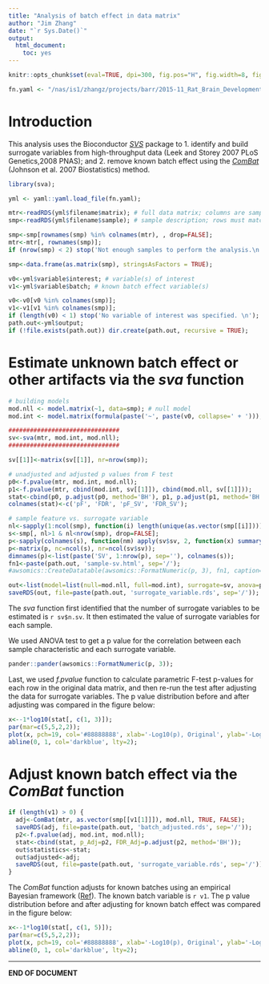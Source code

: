 ```yaml
---
title: "Analysis of batch effect in data matrix"
author: "Jim Zhang"
date: "`r Sys.Date()`"
output:
  html_document:
    toc: yes
---
```


```r
knitr::opts_chunk$set(eval=TRUE, dpi=300, fig.pos="H", fig.width=8, fig.height=6, echo=FALSE, warning=FALSE, message=FALSE);

fn.yaml <- "/nas/is1/zhangz/projects/barr/2015-11_Rat_Brain_Development/result/batch_effect/Juvenile_SC_injury/24/batch_effect.yml";

```

# Introduction

This analysis uses the Bioconductor [_SVS_](bioconductor sva) package to 1. identify and build surrogate variables from high-throughput data (Leek and Storey 2007 PLoS Genetics,2008 PNAS); and 2. remove known batch effect using the [_ComBat_](http://www.ncbi.nlm.nih.gov/pubmed/16632515) (Johnson et al. 2007 Biostatistics) method. 

```r
library(sva);

yml <- yaml::yaml.load_file(fn.yaml);

mtr<-readRDS(yml$filename$matrix); # full data matrix; columns are samples/rows are variables
smp<-readRDS(yml$filename$sample); # sample description; rows must match columns of data matrix

smp<-smp[rownames(smp) %in% colnames(mtr), , drop=FALSE];
mtr<-mtr[, rownames(smp)];
if (nrow(smp) < 2) stop('Not enough samples to perform the analysis.\n'); 

smp<-data.frame(as.matrix(smp), stringsAsFactors = TRUE);

v0<-yml$variable$interest; # variable(s) of interest
v1<-yml$variable$batch; # known batch effect variable(s)

v0<-v0[v0 %in% colnames(smp)];
v1<-v1[v1 %in% colnames(smp)];
if (length(v0) < 1) stop('No variable of interest was specified. \n'); 
path.out<-yml$output;
if (!file.exists(path.out)) dir.create(path.out, recursive = TRUE);
```

# Estimate unknown batch effect or other artifacts via the _sva_ function

```r
# building models
mod.nll <- model.matrix(~1, data=smp); # null model
mod.int <- model.matrix(formula(paste('~', paste(v0, collapse=' + '))), data=smp); # model of variable of interest

###############################
sv<-sva(mtr, mod.int, mod.nll);
###############################

sv[[1]]<-matrix(sv[[1]], nr=nrow(smp)); 

# unadjusted and adjusted p values from F test
p0<-f.pvalue(mtr, mod.int, mod.nll);
p1<-f.pvalue(mtr, cbind(mod.int, sv[[1]]), cbind(mod.nll, sv[[1]])); 
stat<-cbind(p0, p.adjust(p0, method='BH'), p1, p.adjust(p1, method='BH'));
colnames(stat)<-c('pF', 'FDR', 'pF_SV', 'FDR_SV'); 

# sample feature vs. surrogate variable
nl<-sapply(1:ncol(smp), function(i) length(unique(as.vector(smp[[i]])))); 
s<-smp[, nl>1 & nl<nrow(smp), drop=FALSE]; 
p<-sapply(colnames(s), function(nm) apply(sv$sv, 2, function(x) summary(aov(x~as.factor(smp[[nm]])))[[1]][1, 5]));
p<-matrix(p, nc=ncol(s), nr=ncol(sv$sv)); 
dimnames(p)<-list(paste('SV', 1:nrow(p), sep=''), colnames(s)); 
fn1<-paste(path.out, 'sample-sv.html', sep='/');
#awsomics::CreateDatatable(awsomics::FormatNumeric(p, 3), fn1, caption='Sample feature vs. surrogate variable'); 

out<-list(model=list(null=mod.nll, full=mod.int), surrogate=sv, anova=p, statistics=stat);
saveRDS(out, file=paste(path.out, 'surrogate_variable.rds', sep='/')); 
```

The _sva_ function first identified that the number of surrogate variables to be estimated is `r sv$n.sv`. It then estimated the value of surrogate variables for each sample. 

We used ANOVA test to get a p value for the correlation between each sample characteristic and each surrogate variable. 

```r
pander::pander(awsomics::FormatNumeric(p, 3));
``` 

Last, we used _f.pvalue_ function to calculate parametric F-test p-values for each row in the original data matrix, and then re-run the test after adjusting the data for surrogate variables. The p value distribution before and after adjusting was compared in the figure below: 

```r
x<--1*log10(stat[, c(1, 3)]); 
par(mar=c(5,5,2,2));
plot(x, pch=19, col='#88888888', xlab='-Log10(p), Original', ylab='-Log10(p), Adjusted', cex.lab=2); 
abline(0, 1, col='darkblue', lty=2);
```

# Adjust known batch effect via the _ComBat_ function

```r
if (length(v1) > 0) {
  adj<-ComBat(mtr, as.vector(smp[[v1[1]]]), mod.nll, TRUE, FALSE);
  saveRDS(adj, file=paste(path.out, 'batch_adjusted.rds', sep='/')); 
  p2<-f.pvalue(adj, mod.int, mod.nll);
  stat<-cbind(stat, p_Adj=p2, FDR_Adj=p.adjust(p2, method='BH')); 
  out$statistics<-stat; 
  out$adjusted<-adj;
  saveRDS(out, file=paste(path.out, 'surrogate_variable.rds', sep='/')); 
}
```

The _ComBat_ function adjusts for known batches using an empirical Bayesian framework ([Ref](http://biostatistics.oxfordjournals.org/content/8/1/118.abstract)). The known batch variable is `r v1`. The p value distribution before and after adjusting for known batch effect was compared in the figure below:

```r
x<--1*log10(stat[, c(1, 5)]); 
par(mar=c(5,5,2,2));
plot(x, pch=19, col='#88888888', xlab='-Log10(p), Original', ylab='-Log10(p), Adjusted', cex.lab=2); 
abline(0, 1, col='darkblue', lty=2);
```


***
**END OF DOCUMENT**

